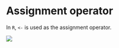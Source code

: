 # <b>Assignment operator</b>

In `R`, `<-` is used as the assignment operator.

![](memes/assignment-operator.jpg)